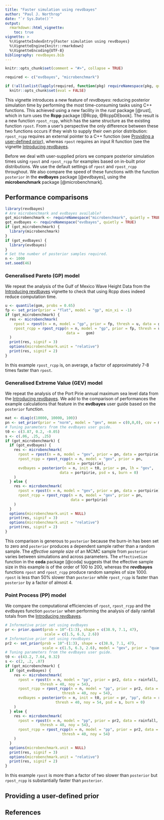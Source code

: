 ```yaml
---
title: "Faster simulation using revdbayes"
author: "Paul J. Northrop"
date: "`r Sys.Date()`"
output: 
  rmarkdown::html_vignette:
    toc: true
vignette: >
  %\VignetteIndexEntry{Faster simulation using revdbayes}
  %\VignetteEngine{knitr::rmarkdown}
  %\VignetteEncoding{UTF-8}
bibliography: revdbayes.bib
---
```


```r
knitr::opts_chunk$set(comment = "#>", collapse = TRUE)

required <- c("evdbayes", "microbenchmark")

if (!all(unlist(lapply(required, function(pkg) requireNamespace(pkg, quietly = TRUE)))))
  knitr::opts_chunk$set(eval = FALSE)
```

This vignette introduces a new feature of *revdbayes*: reducing posterior simulation time by performing the most time-consuming tasks using C++ functions.  This achieved using a new facility in the *rust* package [@rust], which in turn uses the **Rcpp** package [@Rcpp, @RcppDEbook]. The result is a new function `rpost_rcpp`, which has the same structure as the existing function `rpost`.  From a user's perspective the only difference between these two functions occurs if they wish to supply their own prior distribution: `rpost_rcpp` requires an external pointer to a C++ function (see [Providing a user-defined prior](#cpp_fun)), whereas `rpost` requires an input R function (see the vignette
[Introducing revdbayes](revdbayes-vignette.html).

Before we deal with user-supplied priors we compare posterior simulation times using `rpost` and `rpost_rcpp` for examples based on in-built prior distributions.  We use the default settings of `rpost` and `rpost_rcpp` throughout.  We also compare the speed of these functions with the function `posterior` in the **evdbayes** package [@evdbayes], using the **microbenchmark** package [@microbenchmark].

## Performance comparisons

```r
library(revdbayes)
# Are microbenchmark and evdbayes available?
got_microbenchmark <- requireNamespace("microbenchmark", quietly = TRUE)
got_evdbayes <- requireNamespace("evdbayes", quietly = TRUE)
if (got_microbenchmark) {
  library(microbenchmark)
}
if (got_evdbayes) {
  library(evdbayes)
}
# Set the number of posterior samples required.
n <- 1000
set.seed(46)
```

### Generalised Pareto (GP) model

We repeat the analysis of the Gulf of Mexico Wave Height Data from the [Introducing revdbayes](revdbayes-vignette.html) vignette to check that using Rcpp does indeed reduce computation time.

```r
u <- quantile(gom, probs = 0.65)
fp <- set_prior(prior = "flat", model = "gp", min_xi = -1)
if (got_microbenchmark) {
  res <- microbenchmark(
    rpost = rpost(n = n, model = "gp", prior = fp, thresh = u, data = gom),
    rpost_rcpp = rpost_rcpp(n = n, model = "gp", prior = fp, thresh = u, 
                            data =   gom)
  )
  print(res, signif = 3)
  options(microbenchmark.unit = "relative")
  print(res, signif = 2)
}  
```

In this example `rpost_rcpp` is, on average, a factor of approximately 7-8 times faster than `rpost`.

### Generalised Extreme Value (GEV) model

We repeat the analysis of the Port Pirie annual maximum sea level data from the [Introducing revdbayes](revdbayes-vignette.html).  We add to the comparison of performances the example calculations that feature in the **evdbayes** user guide based on the `posterior` function.  

```r
mat <- diag(c(10000, 10000, 100))
pn <- set_prior(prior = "norm", model = "gev", mean = c(0,0,0), cov = mat)
# Tuning parameters from the evdbayes user guide.
t0 <- c(3.87, 0.2, -0.05) 
s <- c(.06, .25, .25)
if (got_microbenchmark) {
  if (got_evdbayes) {
    res <- microbenchmark(
      rpost = rpost(n = n, model = "gev", prior = pn, data = portpirie),
      rpost_rcpp = rpost_rcpp(n = n, model = "gev", prior = pn, 
                            data = portpirie),
      evdbayes = posterior(n = n, init = t0, prior = pn, lh = "gev", 
                         data = portpirie, psd = s, burn = 0)
    )
  } else {
    res <- microbenchmark(
      rpost = rpost(n = n, model = "gev", prior = pn, data = portpirie),
      rpost_rcpp = rpost_rcpp(n = n, model = "gev", prior = pn, 
                              data = portpirie)
    )
  }
  options(microbenchmark.unit = NULL)
  print(res, signif = 3)
  options(microbenchmark.unit = "relative")
  print(res, signif = 2)
}  
```

This comparison is generous to `posterior` because the burn-in has been set to zero and `posterior` produces a dependent sample rather than a random sample.  The *effective sample size* of an MCMC sample from `posterior` varies between simulations and across parameters.  The `effectiveSize` function in the **coda** package [@coda] suggests that the effective sample size in this example is of the order of 100 to 200, whereas the **revdbayes** functions `rpost` and `rpost_rcpp` produce random samples of size 1000. `rpost` is less than 50\% slower than `posterior` while `rpost_rcpp` is faster than `posterior` by a factor of almost 4.

### Point Process (PP) model

We compare the computational efficiencies of `rpost`, `rpost_rcpp` and the evdbayes function `posterior` when performing the analysis of daily rainfall totals from the [Introducing revdbayes](revdbayes-vignette.html).  

```r
# Informative prior set using evdbayes
pr <- prior.quant(prob = 10^-(1:3), shape = c(38.9, 7.1, 47), 
                  scale = c(1.5, 6.3, 2.6))
# Informative prior set using revdbayes
pr2 <- set_prior(prob = 10^-(1:3), shape = c(38.9, 7.1, 47),
                 scale = c(1.5, 6.3, 2.6), model = "gev", prior = "quant")
# Tuning parameters from the evdbayes user guide.
t0 <- c(43.2, 7.64, 0.32) 
s <- c(2, .2, .07)
if (got_microbenchmark) {
  if (got_evdbayes) {
    res <- microbenchmark(
      rpost = rpost(n = n, model = "pp", prior = pr2, data = rainfall,
                thresh = 40, noy = 54),
      rpost_rcpp = rpost_rcpp(n = n, model = "pp", prior = pr2, data = rainfall,
                          thresh = 40, noy = 54),
      evdbayes = posterior(n = n, init = t0, prior = pr, "pp", data = rainfall,
                       thresh = 40, noy = 54, psd = s, burn = 0)
    )
  } else {
    res <- microbenchmark(
      rpost = rpost(n = n, model = "pp", prior = pr2, data = rainfall,
                thresh = 40, noy = 54),
      rpost_rcpp = rpost_rcpp(n = n, model = "pp", prior = pr2, data = rainfall,
                          thresh = 40, noy = 54)
    )
  }  
  options(microbenchmark.unit = NULL)
  print(res, signif = 3)
  options(microbenchmark.unit = "relative")
  print(res, signif = 2)
}  
```

In this example `rpost` is more than a factor of two slower than `posterior` but `rpost_rcpp` is substantially faster than `posterior`.

## Providing a user-defined prior {#cpp_fun}

## References

